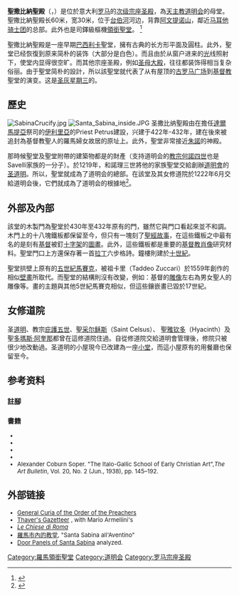 {{Infobox religious building
| building_name=聖撒比納聖殿<br/> <small>Basilica di Santa Sabina all'Aventino {{it icon}} <br/> Basilica Sanctae Sabinae {{la icon}}</small>
| image= Rom, Basilika Santa Sabina, Außenansicht.jpg
| caption=
| location= {{ITA}}[[羅馬|羅馬]]
| geo = {{coord|41|53|04|N|12|28|47|E|type:landmark_region:IT_scale:10000|display=inline,title}}
| religious_affiliation=[[羅馬天主教|羅馬天主教]]
| rite=
| province=
| district=
| consecration_year=
| status=[[宗座聖殿|次級宗座聖殿]]
| leadership=Jozef Cardinal Tomko
| website=
| architect=
| architecture_type= [[教堂|聖堂]]
| architecture_style=
| specifications=yes
| facade_direction= [[羅盤方位|西南]]
| groundbreaking= 公元422年
| year_completed= 公元432年
| construction_cost=
| capacity=
| length=  {{convert|60|m|ft}}
| width= {{convert|30|m|ft}}
| width_nave= {{convert|17|m|ft}}
| height_max=
| materials=
}}

'''聖撒比納聖殿'''（{{lang-la|Basilica Sanctae Sabinae}}，{{lang-it|Basilica di Santa Sabina all'Aventino}}）是位於意大利[[罗马|罗马]]的[[宗座圣殿|次级宗座圣殿]]，為[[天主教|天主教]][[道明会|道明会]]的母堂。聖撒比納聖殿长60米，宽30米，位于[[台伯河|台伯河]]河边，背靠[[阿文提诺山|阿文提诺山]]，鄰近[[马耳他骑士团|马耳他骑士团]]的总部。此外也是司鐸級樞機[[領銜聖堂|領銜聖堂]]。 <ref>{{cite web|title=Santa Sabina (Cardinal Titular Church)|url=http://www.catholic-hierarchy.org/diocese/d1s04.html|publisher=Catholic-hierarchy.org}}</ref>

聖撒比納聖殿是一座早期[[巴西利卡|巴西利卡]]聖堂，擁有古典的长方形平面及圓柱。此外，聖堂已经恢復到原来简朴的装饰（大部分是白色）。而且由於从窗户进来的[[光|光]]线照射下，使堂内显得很空旷。而其他宗座圣殿，例如[[圣母大殿|圣母大殿]]，往往都装饰得相当复杂俗丽。由于聖堂简朴的設計，所以該聖堂就代表了从有屋顶的[[古罗马广场|古罗马广场]]到[[基督教|基督教]]聖堂的演变。这是[[圣灰星期三|圣灰星期三]]的{{link-en|集合站禮儀|Station days|集合站聖堂}}。

==歷史==
[[Image:SabinaCrucify.jpg|thumb]]  
[[Image:Santa_Sabina_inside.JPG|thumb]]
圣撒比纳聖殿由在擔任[[達爾馬提亞|達爾馬提亞]]祭司的[[伊利里亞|伊利里亞]]的Priest Petrus建設，兴建于422年-432年，建在後來被追封為基督教聖人的羅馬婦女{{link-en|聖撒比納|Saint Sabina}}故居的原址上。此外，聖堂非常接近[[朱諾_(神話)|朱諾]]的神殿。

那時候聖堂及聖堂附帶的建築物都是{{link-en|薩維利家族|Savelli family}}的財產（支持道明会的[[教宗|教宗]][[何諾四世|何諾四世]]也是Savelli家族的一分子）。於1219年，和諾理三世將他的家族聖堂交給創辦[[道明會|道明會]]的[[圣道明|圣道明]]。所以，聖堂就成為了道明会的總部。在該堂及其女修道院於1222年6月交給道明会後，它們就成為了道明会的根據地<ref>{{cite web|url=http://curia.op.org/en/general-curia|title=General Curia|last=道明会|accessdate=2009-01-29|archive-date=2009-01-13|archive-url=https://web.archive.org/web/20090113171702/http://curia.op.org/en/general-curia|dead-url=no}}</ref>。

==外部及內部==
該堂的木製門為聖堂於430年至432年原有的門，雖然它與門口看起來並不和調。木門上的十八塊鐵板都保留至今，但只有一塊刻了[[聖經|聖經]][[故事|故事]]，在這些鐵板之中最有名的是刻有[[基督|基督]]被釘[[十字架|十字架]]的[[圖畫|圖畫]]。此外，這些鐵板都是重要的[[基督教|基督教]][[肖像|肖像]]研究材料。聖堂門口上方還保存著一首[[拉丁文|拉丁]]六步格詩。鐘樓則建於[[十世紀|十世紀]]。

聖堂拱壁上原有的[[五世紀|五世紀]][[鑲嵌畫|馬賽克]]，被祖卡里（Taddeo Zuccari）於1559年創作的相似[[壁畫|壁畫]]所取代。而聖堂的結構則沒有改變，例如：基督的[[雕像|雕像]]左右為男女聖人的雕像等。畫的主題與其他5世紀馬賽克相似，但這些鑲嵌畫已毀於17世紀。

==女修道院==
圣[[道明|道明]]、教宗[[庇護五世|庇護五世]]、聖[[采尔稣斯|采尔稣斯]]（Saint Celsus）、 聖[[雅钦多|雅钦多]]（Hyacinth）及聖[[多瑪斯·阿奎那|多瑪斯·阿奎那]]都曾在這修道院住過。自從修道院交給道明會管理後，修院只被很少地改動過。圣道明的小屋現今已改建為一座[[小堂|小堂]]，而這小屋原有的用餐廳也保留至今。

==参考资料==
<div style="font-size:small">
===註腳===
{{reflist}}
===書籍===
* {{cite book | last = Krautheimer | first = Richard | title = Early Christian and Byzantine Architecture | publisher = Yale University Press | location = New Haven | year = 1984 | isbn = 0300052944|pages= 171-174}}
*{{cite book | last = Delbrueck | first = Richard | title = "Notes on the Wooden Doors of Santa Sabina",'' The Art Bulletin'', Vol. 34, No. 2.| publisher = | location = | year = 1952 | isbn = |pages= 139-145}}
*{{cite book | last = Kantorowicz | first = Ernst H. | title = "The 'King's Advent': And The Enigmatic Panels in the Doors of Santa Sabina",'' The Art Bulletin'', Vol. 26, No. 4.| publisher = | location = | year = 1944 | isbn = |pages= 207-231}}
*{{cite book | last = Delbrueck | first = Richard | title = "The Acclamation Scene on the Doors of Santa Sabina" (in Notes), ''The Art Bulletin'', Vol. 31, No. 3| publisher = | location = | year = 1949 | isbn = |pages= 215-217}}
* Alexander Coburn Soper. "The Italo-Gallic School of Early Christian Art",'' The Art Bulletin'', Vol. 20, No. 2 (Jun., 1938), pp. 145–192.
</div>

== 外部链接 ==
{{Commons}}
<div style="font-size:small">
* [http://curia.op.org/en/general-curia General Curia of the Order of the Preachers] {{Wayback|url=http://curia.op.org/en/general-curia |date=20090113171702 }}
* [http://penelope.uchicago.edu/Thayer/E/Gazetteer/Places/Europe/Italy/Lazio/Roma/Rome/churches/S.Sabina/home.html Thayer's Gazetteer] {{Wayback|url=http://penelope.uchicago.edu/Thayer/E/Gazetteer/Places/Europe/Italy/Lazio/Roma/Rome/churches/S.Sabina/home.html |date=20200720230350 }}, with Mario Armellini's
* [http://penelope.uchicago.edu/Thayer/I/Gazetteer/Places/Europe/Italy/Lazio/Roma/Rome/churches/_Texts/Armellini/ARMCHI*/2/Ripa.html#S.Sabina ''Le Chiese di Roma''] {{Wayback|url=http://penelope.uchicago.edu/Thayer/I/Gazetteer/Places/Europe/Italy/Lazio/Roma/Rome/churches/_Texts/Armellini/ARMCHI*/2/Ripa.html#S.Sabina |date=20200720230350 }}
* [http://romanchurches.wikia.com/wiki/Santa_Sabina 羅馬市內的教堂], "Santa Sabina all'Aventino"
* [http://www.rome101.com/Christian/Sabina/ Door Panels of Santa Sabina] {{Wayback|url=http://www.rome101.com/Christian/Sabina/ |date=20081221024446 }} analyzed.
</div>

{{罗马地标}}
{{罗马宗座圣殿}}
[[Category:羅馬領銜聖堂|Category:羅馬領銜聖堂]]
[[Category:道明会|Category:道明会]]
[[Category:罗马宗座圣殿|Category:罗马宗座圣殿]]